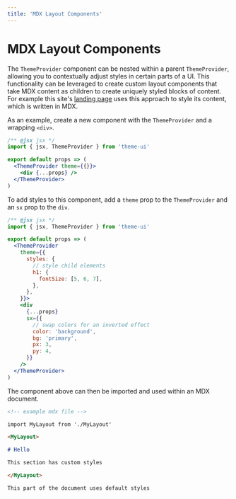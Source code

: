 ```yaml
---
title: 'MDX Layout Components'
---
```


# MDX Layout Components

The `ThemeProvider` component can be nested within a parent `ThemeProvider`,
allowing you to contextually adjust styles in certain parts of a UI.
This functionality can be leveraged to create custom layout components that
take MDX content as children to create uniquely styled blocks of content.
For example this site's [landing page](/) uses this approach to style its content,
which is written in MDX.

As an example, create a new component with the `ThemeProvider` and a wrapping `<div>`.

```jsx
/** @jsx jsx */
import { jsx, ThemeProvider } from 'theme-ui'

export default props => (
  <ThemeProvider theme={{}}>
    <div {...props} />
  </ThemeProvider>
)
```

To add styles to this component, add a `theme` prop to the `ThemeProvider` and an `sx` prop to the `div`.

```jsx
/** @jsx jsx */
import { jsx, ThemeProvider } from 'theme-ui'

export default props => (
  <ThemeProvider
    theme={{
      styles: {
        // style child elements
        h1: {
          fontSize: [5, 6, 7],
        },
      },
    }}>
    <div
      {...props}
      sx={{
        // swap colors for an inverted effect
        color: 'background',
        bg: 'primary',
        px: 3,
        py: 4,
      }}
    />
  </ThemeProvider>
)
```

The component above can then be imported and used within an MDX document.

```md
<!-- example mdx file -->

import MyLayout from './MyLayout'

<MyLayout>

# Hello

This section has custom styles

</MyLayout>

This part of the document uses default styles
```
